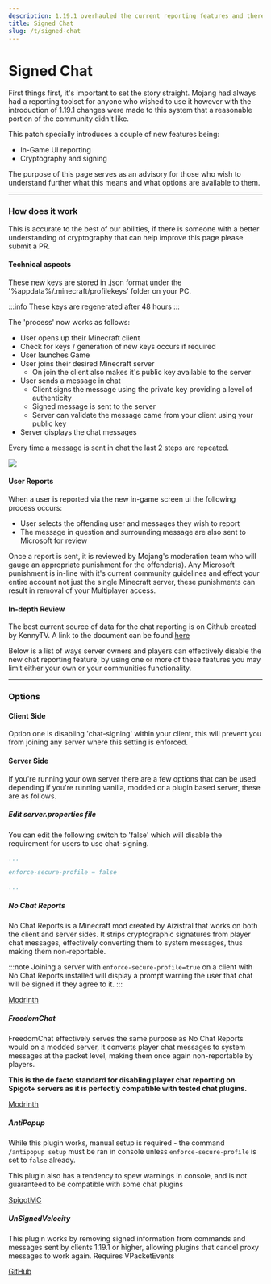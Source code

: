 ```yaml
---
description: 1.19.1 overhauled the current reporting features and therefore caused a lot of panic, this page is written to cut through the misinformation and provide the facts.
title: Signed Chat
slug: /t/signed-chat
---
```


# Signed Chat

First things first, it's important to set the story straight. Mojang had always had a reporting toolset for anyone who wished to use it however with the introduction of 1.19.1 changes were made to this system that a reasonable portion of the community didn't like.

This patch specially introduces a couple of new features being:

- In-Game UI reporting 
- Cryptography and signing

The purpose of this page serves as an advisory for those who wish to understand further what this means and what options are available to them.

---

### How does it work

This is accurate to the best of our abilities, if there is someone with a better understanding of cryptography that can help improve this page please submit a PR.

#### Technical aspects

These new keys are stored in .json format under the '%appdata%/.minecraft/profilekeys' folder on your PC.

:::info 
These keys are regenerated after 48 hours
:::

The 'process' now works as follows:

- User opens up their Minecraft client
- Check for keys / generation of new keys occurs if required
- User launches Game
- User joins their desired Minecraft server
  - On join the client also makes it's public key available to the server
- User sends a message in chat
  - Client signs the message using the private key providing a level of authenticity
  - Signed message is sent to the server
  - Server can validate the message came from your client using your public key 
- Server displays the chat messages 

Every time a message is sent in chat the last 2 steps are repeated.

<img src="https://camo.githubusercontent.com/55063c3d3a211b6bf5648f559ee00579f03b1bd651e3980aa358d203a0ca7443/68747470733a2f2f692e696d6775722e636f6d2f6c6a69666d79302e706e67"/>

#### User Reports 

When a user is reported via the new in-game screen ui the following process occurs:

- User selects the offending user and messages they wish to report
- The message in question and surrounding message are also sent to Microsoft for review

Once a report is sent, it is reviewed by Mojang's moderation team who will gauge an appropriate punishment for the offender(s). Any Microsoft punishment is in-line with it's current community guidelines and effect your entire account not just the single Minecraft server, these punishments can result in removal of your Multiplayer access.

#### In-depth Review

The best current source of data for the chat reporting is on Github created by KennyTV. A link to the document can be found [here](https://gist.github.com/kennytv/ed783dd244ca0321bbd882c347892874#file-readme-md)


Below is a list of ways server owners and players can effectively disable the new chat reporting feature, by using one or more of these features you may limit either your own or your communities functionality.

---

### Options

#### Client Side 

Option one is disabling 'chat-signing' within your client, this will prevent you from joining any server where this setting is enforced.

#### Server Side 

If you're running your own server there are a few options that can be used depending if you're running vanilla, modded or a plugin based server, these are as follows.

##### Edit server.properties file

You can edit the following switch to 'false' which will disable the requirement for users to use chat-signing. 

```yaml
...

enforce-secure-profile = false

...
```

##### No Chat Reports

No Chat Reports is a Minecraft mod created by Aizistral that works on both the client and server sides. It strips cryptographic signatures from player chat messages, effectively converting them to system messages, thus making them non-reportable.

:::note
Joining a server with `enforce-secure-profile=true` on a client with No Chat Reports installed will display a prompt warning the user that chat will be signed if they agree to it.
:::

<div>
<a class="button button--outline button--primary" href="https://modrinth.com/mod/no-chat-reports">Modrinth</a>
</div>

##### FreedomChat

FreedomChat effectively serves the same purpose as No Chat Reports would on a modded server, it converts player chat messages to system messages at the packet level, making them once again non-reportable by players.

<strong>This is the de facto standard for disabling player chat reporting on Spigot+ servers as it is perfectly compatible with tested chat plugins.</strong>

<div>
<a class="button button--outline button--primary" href="https://modrinth.com/mod/freedomchat">Modrinth</a>
</div>

##### AntiPopup

While this plugin works, manual setup is required - the command `/antipopup setup` must be ran in console unless `enforce-secure-profile` is set to `false` already.  

This plugin also has a tendency to spew warnings in console, and is not guaranteed to be compatible with some chat plugins

<div>
<a class="button button--outline button--primary" href="https://www.spigotmc.org/resources/%E2%9C%A8-antipopup-no-chat-reports-and-popup-%E2%9C%A8.103782/">SpigotMC</a>
</div>

##### UnSignedVelocity

This plugin works by removing signed information from commands and messages sent by clients 1.19.1 or higher, allowing plugins that cancel proxy messages to work again. Requires VPacketEvents

<div>
<a class="button button--outline button--primary" href="https://github.com/4drian3d/UnSignedVelocity">GitHub</a>
</div>

